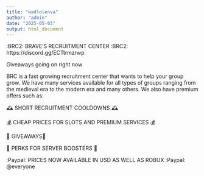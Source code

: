 ```yaml
---
title: "wadlolenva"
author: "admin"
date: "2025-05-03"
output: html_document
---
```


:BRC2:  BRAVE'S RECRUITMENT CENTER :BRC2:
https://discord.gg/ECTtrmzrwp

Giveaways going on right now

BRC is a fast growing recruitment center that wants to help your group grow. We have many services available for all types of groups ranging from the medieval era to the modern era and many others. We also have premium offers such as:

🕰️ SHORT RECRUITMENT COOLDOWNS 🕰️ 

💰 CHEAP PRICES FOR SLOTS AND PREMIUM SERVICES 💰

🥳 GIVEAWAYS🥳

🚀 PERKS FOR SERVER BOOSTERS 🚀

:Paypal: PRICES NOW AVAILABLE IN USD AS WELL AS ROBUX :Paypal:
@everyone